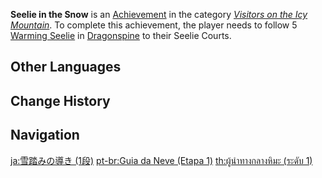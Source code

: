 {{Achievement Infobox
|title        = Seelie in the Snow
|id           = 80058
|order id     = 0058
|category     = Visitors on the Icy Mountain
|description  = Follow 5 [[Warming Seelie]] in Dragonspine to their Seelie Courts.
|requirements = 
|primogems    = 5
|tracking     = Tracks the amount of Warming Seelie found in Dragonspine.
|topic        = Seelie
|set          = Seelie in the Snow
|tier         = 1
|tiers_total  = 3
}}
'''Seelie in the Snow''' is an [[Achievement]] in the category ''[[Visitors on the Icy Mountain]]''. To complete this achievement, the player needs to follow 5 [[Warming Seelie]] in [[Dragonspine]] to their Seelie Courts.
<!--
==Trivia==

==Video Guides==
{{EVT
|video1   = 
|caption1 = 
}}
-->
==Other Languages==
{{Transclude|Seelie in the Snow|Other Languages}}

==Change History==
{{Change History|1.2}}
<!--
==References==
{{Reflist}}
-->
==Navigation==
{{Achievement Navbox}}

[[ja:雪踏みの導き (1段)]]
[[pt-br:Guia da Neve (Etapa 1)]]
[[th:ผู้นำทางกลางหิมะ (ระดับ 1)]]